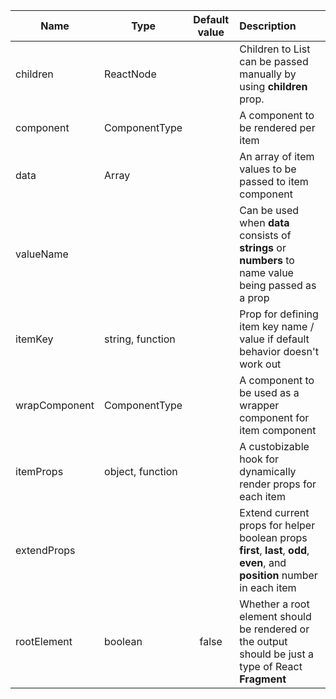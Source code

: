 | Name          | Type             | Default value | Description                                                                                                                |
| ------------- | ---------------- | :-----------: | :------------------------------------------------------------------------------------------------------------------------- |
| children      | ReactNode        |               | Children to List can be passed manually by using **children** prop.                                                        |
| component     | ComponentType    |               | A component to be rendered per item                                                                                        |
| data          | Array            |               | An array of item values to be passed to item component                                                                     |
| valueName     |                  |               | Can be used when **data** consists of **strings** or **numbers** to name value being passed as a prop                      |
| itemKey       | string, function |               | Prop for defining item key name / value if default behavior doesn't work out                                               |
| wrapComponent | ComponentType    |               | A component to be used as a wrapper component for item component                                                           |
| itemProps     | object, function |               | A custobizable hook for dynamically render props for each item                                                             |
| extendProps   |                  |               | Extend current props for helper boolean props **first**, **last**, **odd**, **even**, and **position** number in each item |
| rootElement   | boolean          |     false     | Whether a root element should be rendered or the output should be just a type of React **Fragment**                        |
